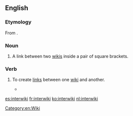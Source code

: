 {{wikipedia}}
{{selfref|For interwiki related to the Wikimedia projects, see [[Wikipedia:Wikipedia:InterWikimedia links|Wikipedia:InterWikimedia links]].}}
==English==

===Etymology===
From {{prefix|inter|wiki|lang=en}}.

===Noun===
{{en-noun}}

# {{label|en|Wiktionary and WMF jargon}} A link between two [[wiki]]s inside a pair of square brackets.<!--that is, not in the style of a URL like http://en.wiktionary.org/wiki/interwiki--><!--is that really part of the definition, or is any link between wikis an interwiki link?-->

===Verb===
{{en-verb|interwikis|interwikiing|interwikied}}

# {{label|en|Wiktionary and WMF jargon}} To create [[link]]s between one [[wiki]] and another.
#* {{quote-book|year=2008|page=415|passage=Any page, not just articles, can be '''interwikied'''.|author=Phoebe Ayers, Charles Matthews, Ben Yates}}

[[Category:en:Wiki]]

[[es:interwiki]]
[[fr:interwiki]]
[[ko:interwiki]]
[[nl:interwiki]]